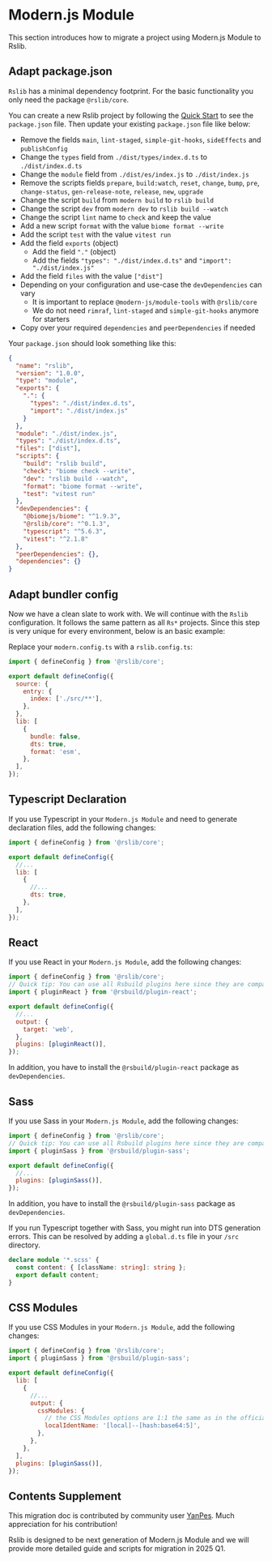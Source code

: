 
# Modern.js Module

This section introduces how to migrate a project using Modern.js Module to Rslib.

## Adapt package.json

`Rslib` has a minimal dependency footprint. For the basic functionality you only need the package `@rslib/core`.

You can create a new Rslib project by following the [Quick Start](/guide/start/quick-start) to see the `package.json` file. Then update your existing `package.json` file like below:

- Remove the fields `main`, `lint-staged`, `simple-git-hooks`, `sideEffects` and `publishConfig`
- Change the `types` field from `./dist/types/index.d.ts` to `./dist/index.d.ts`
- Change the `module` field from `./dist/es/index.js` to `./dist/index.js`
- Remove the scripts fields `prepare`, `build:watch`, `reset`, `change`, `bump`, `pre`, `change-status`, `gen-release-note`, `release`, `new`, `upgrade`
- Change the script `build` from `modern build` to `rslib build`
- Change the script `dev` from `modern dev` to `rslib build --watch`
- Change the script `lint` name to `check` and keep the value
- Add a new script `format` with the value `biome format --write`
- Add the script `test` with the value `vitest run`
- Add the field `exports` (object)
  - Add the field `"."` (object)
  - Add the fields `"types": "./dist/index.d.ts"` and `"import": "./dist/index.js"`
- Add the field `files` with the value `["dist"]`
- Depending on your configuration and use-case the `devDependencies` can vary
  - It is important to replace `@modern-js/module-tools` with `@rslib/core`
  - We do not need `rimraf`, `lint-staged` and `simple-git-hooks` anymore for starters
- Copy over your required `dependencies` and `peerDependencies` if needed

Your `package.json` should look something like this:

```json title="package.json"
{
  "name": "rslib",
  "version": "1.0.0",
  "type": "module",
  "exports": {
    ".": {
      "types": "./dist/index.d.ts",
      "import": "./dist/index.js"
    }
  },
  "module": "./dist/index.js",
  "types": "./dist/index.d.ts",
  "files": ["dist"],
  "scripts": {
    "build": "rslib build",
    "check": "biome check --write",
    "dev": "rslib build --watch",
    "format": "biome format --write",
    "test": "vitest run"
  },
  "devDependencies": {
    "@biomejs/biome": "^1.9.3",
    "@rslib/core": "^0.1.3",
    "typescript": "^5.6.3",
    "vitest": "^2.1.8"
  },
  "peerDependencies": {},
  "dependencies": {}
}
```

## Adapt bundler config

Now we have a clean slate to work with. We will continue with the `Rslib` configuration. It follows the same pattern as all `Rs*` projects. Since this step is very unique for every environment, below is an basic example:

Replace your `modern.config.ts` with a `rslib.config.ts`:

```js title="rslib.config.ts"
import { defineConfig } from '@rslib/core';

export default defineConfig({
  source: {
    entry: {
      index: ['./src/**'],
    },
  },
  lib: [
    {
      bundle: false,
      dts: true,
      format: 'esm',
    },
  ],
});
```

## Typescript Declaration

If you use Typescript in your `Modern.js Module` and need to generate declaration files, add the following changes:

```js title="rslib.config.ts"
import { defineConfig } from '@rslib/core';

export default defineConfig({
  //...
  lib: [
    {
      //...
      dts: true,
    },
  ],
});
```

## React

If you use React in your `Modern.js Module`, add the following changes:

```js title="rslib.config.ts"
import { defineConfig } from '@rslib/core';
// Quick tip: You can use all Rsbuild plugins here since they are compatible with Rslib
import { pluginReact } from '@rsbuild/plugin-react';

export default defineConfig({
  //...
  output: {
    target: 'web',
  },
  plugins: [pluginReact()],
});
```

In addition, you have to install the `@rsbuild/plugin-react` package as `devDependencies`.

<PackageManagerTabs command="add @rsbuild/plugin-react -D" />

## Sass

If you use Sass in your `Modern.js Module`, add the following changes:

```js title="rslib.config.ts"
import { defineConfig } from '@rslib/core';
// Quick tip: You can use all Rsbuild plugins here since they are compatible with Rslib
import { pluginSass } from '@rsbuild/plugin-sass';

export default defineConfig({
  //...
  plugins: [pluginSass()],
});
```

In addition, you have to install the `@rsbuild/plugin-sass` package as `devDependencies`.

<PackageManagerTabs command="add @rsbuild/plugin-sass -D" />

If you run Typescript together with Sass, you might run into DTS generation errors. This can be resolved by adding a `global.d.ts` file in your `/src` directory.

```ts title="global.d.ts"
declare module '*.scss' {
  const content: { [className: string]: string };
  export default content;
}
```

## CSS Modules

If you use CSS Modules in your `Modern.js Module`, add the following changes:

```js title="rslib.config.ts"
import { defineConfig } from '@rslib/core';
import { pluginSass } from '@rsbuild/plugin-sass';

export default defineConfig({
  lib: [
    {
      //...
      output: {
        cssModules: {
          // the CSS Modules options are 1:1 the same as in the official "css-modules" package
          localIdentName: '[local]--[hash:base64:5]',
        },
      },
    },
  ],
  plugins: [pluginSass()],
});
```

## Contents Supplement

This migration doc is contributed by community user [YanPes](https://github.com/YanPes). Much appreciation for his contribution!

Rslib is designed to be next generation of Modern.js Module and we will provide more detailed guide and scripts for migration in 2025 Q1.
